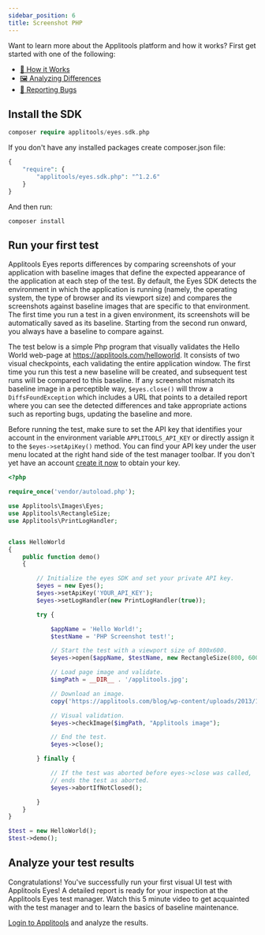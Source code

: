 ```yaml
---
sidebar_position: 6
title: Screenshot PHP
---
```




Want to learn more about the Applitools platform and how it works? First get started with one of the following:

* [🤖 How it Works](/overview/how-it-works.html)
* [🖼 Analyzing Differences](/overview/analyzing-differences.html)
* [🐞 Reporting Bugs](/getting-started/reporting-bugs-from-applitools.html)


## Install the SDK

```php
composer require applitools/eyes.sdk.php
```

If you don't have any installed packages create composer.json file:

```php
{
    "require": {
        "applitools/eyes.sdk.php": "^1.2.6"
    }
}
```

And then run:
```
composer install
```

## Run your first test
Applitools Eyes reports differences by comparing screenshots of your application with baseline images that define the expected appearance of the application at each step of the test. By default, the Eyes SDK detects the environment in which the application is running (namely, the operating system, the type of browser and its viewport size) and compares the screenshots against baseline images that are specific to that environment. The first time you run a test in a given environment, its screenshots will be automatically saved as its baseline. Starting from the second run onward, you always have a baseline to compare against.

The test below is a simple Php program that visually validates the Hello World web-page at https://applitools.com/helloworld. It consists of two visual checkpoints, each validating the entire application window. The first time you run this test a new baseline will be created, and subsequent test runs will be compared to this baseline. If any screenshot mismatch its baseline image in a perceptible way, `$eyes.close()` will throw a `DiffsFoundException` which includes a URL that points to a detailed report where you can see the detected differences and take appropriate actions such as reporting bugs, updating the baseline and more.

Before running the test, make sure to set the API key that identifies your account in the environment variable `APPLITOOLS_API_KEY` or directly assign it to the `$eyes->setApiKey()` method. You can find your API key under the user menu located at the right hand side of the test manager toolbar. If you don't yet have an account [create it now](https://applitools.com/sign-up) to obtain your key.

``` php
<?php

require_once('vendor/autoload.php');

use Applitools\Images\Eyes;
use Applitools\RectangleSize;
use Applitools\PrintLogHandler;


class HelloWorld
{
    public function demo()
    {

        // Initialize the eyes SDK and set your private API key.
        $eyes = new Eyes();
        $eyes->setApiKey('YOUR_API_KEY');
        $eyes->setLogHandler(new PrintLogHandler(true));

        try {

            $appName = 'Hello World!';
            $testName = 'PHP Screenshot test!';

            // Start the test with a viewport size of 800x600.
            $eyes->open($appName, $testName, new RectangleSize(800, 600));

            // Load page image and validate.
            $imgPath = __DIR__ . '/applitools.jpg';

            // Download an image.
            copy('https://applitools.com/blog/wp-content/uploads/2013/11/app-is-live-nov-2013.png', $imgPath);

            // Visual validation.
            $eyes->checkImage($imgPath, "Applitools image");

            // End the test.
            $eyes->close();

        } finally {

            // If the test was aborted before eyes->close was called,
            // ends the test as aborted.
            $eyes->abortIfNotClosed();

        }
    }
}

$test = new HelloWorld();
$test->demo();

```


## Analyze your test results
Congratulations! You've successfully run your first visual UI test with Applitools Eyes! A detailed report is ready for your inspection at the Applitools Eyes test manager. Watch this 5 minute video to get acquainted with the test manager and to learn the basics of baseline maintenance.

[Login to Applitools](https://applitools.com/users/login) and analyze the results.

<PartialOutro/>